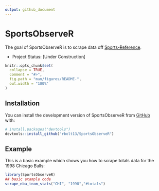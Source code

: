 ```yaml
---
output: github_document
---
```


# SportsObserveR 

The goal of SportsObserveR is to scrape data off [Sports-Reference](https://www.sports-reference.com/). 

- Project Status: [Under Construction]

```r
knitr::opts_chunk$set(
  collapse = TRUE,
  comment = "#>",
  fig.path = "man/figures/README-",
  out.width = "100%"
)
```

## Installation

You can install the development version of SportsObserveR from [GitHub](https://github.com/) with:

``` r
# install.packages("devtools")
devtools::install_github("rbolt13/SportsObserveR")
```

## Example

This is a basic example which shows you how to scrape totals data for the 1998 Chicago Bulls:

```r
library(SportsObserveR)
## basic example code
scrape_nba_team_stats("CHI", "1998","#totals")
```
